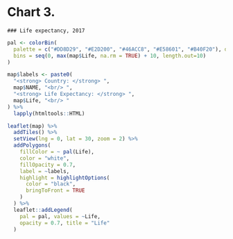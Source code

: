 # Chart 3. {-}

`### Life expectancy, 2017`

```r
pal <- colorBin(
  palette = c("#DD8D29", "#E2D200", "#46ACC8", "#E58601", "#B40F20"), domain = map$Life,
  bins = seq(0, max(map$Life, na.rm = TRUE) + 10, length.out=10)
)

map$labels <- paste0(
  "<strong> Country: </strong> ",
  map$NAME, "<br/> ",
  "<strong> Life Expectancy: </strong> ",
  map$Life, "<br/> "
) %>%
  lapply(htmltools::HTML)

leaflet(map) %>%
  addTiles() %>%
  setView(lng = 0, lat = 30, zoom = 2) %>%
  addPolygons(
    fillColor = ~ pal(Life),
    color = "white",
    fillOpacity = 0.7,
    label = ~labels,
    highlight = highlightOptions(
      color = "black",
      bringToFront = TRUE
    )
  ) %>%
  leaflet::addLegend(
    pal = pal, values = ~Life,
    opacity = 0.7, title = "Life"
  )
```















